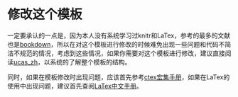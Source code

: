 # 修改这个模板

一定要承认的一点是，因为本人没有系统学习过knitr和LaTex，参考的最多的文献也是[bookdown](https://bookdown.org/yihui/bookdown/)，所以在对这个模板进行修改的时候难免出现一些问题和代码不简洁不规范的情况，考虑到这些情况，如果你需要对这个模板进行修改，建议直接阅读[ucas_zh](https://gitlab.com/mohuangrui/ucasthesis)，以系统的了解整个模板的结构。

同时，如果在模板修改时出现问题，应该首先参考[ctex宏集手册]()，如果在LaTex的使用中出现问题，建议首先查阅[LaTex中文手册]()。